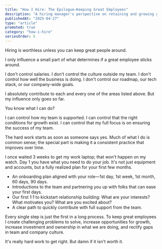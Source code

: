 ```yaml
---
title: "How I Hire: The Epilogue—Keeping Great Employees"
description: "A hiring manager's perspective on retaining and growing great team members"
publishedAt: "2025-04-27"
type: "article"
promoted: true
category: "how-i-hire"
seriesOrder: 5
---
```


Hiring is worthless unless you can keep great people around.

I only influence a small part of what determines if a great employee sticks around.

I don't control salaries.
I don't control the culture outside my team.
I don't control how well the business is doing.
I don't control our roadmap, our tech stack, or our company-wide goals.

I absolutely contribute to each and every one of the areas listed above. But my influence only goes so far.

You know what I can do?

I can control how my team is supported.
I can control that the right conditions for growth exist.
I can control that my full focus is on ensuring the success of my team.

The hard work starts as soon as someone says yes. Much of what I do is common sense; the special part is making it a consistent practice that improves over time.

I once waited 3 weeks to get my work laptop; that won't happen on my watch. Day 1 you have what you need to do your job. It's not just equipment and accounts, but a fully realized plan for your first few months.

-   An onboarding plan aligned with your role—1st day, 1st week, 1st month, 60 days, 90 days.
-   Introductions to the team and partnering you up with folks that can ease your first days.
-   Our first 1:1 to kickstart relationship building: What are your interests? What motivates you? What are you excited about?
-   A clear path to quickly contribute with full support from the team.

Every single step is just the first in a long process. To keep great employees I create challenging problems to solve, increase opportunities for growth, increase investment and ownership in what we are doing, and rectify gaps in team and company culture.

It's really hard work to get right. But damn if it isn't worth it.
